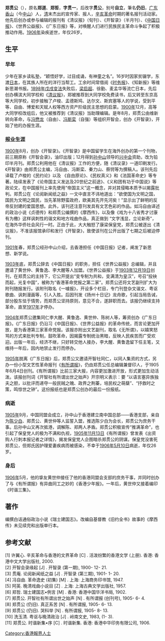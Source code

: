 {{Multiple issues|
{{No footnotes|time=2020-06-23T23:38:18+00:00}}
{{Citation style|time=2020-06-23T23:38:18+00:00}}
}}
{{Infobox Officeholder
|前綴尊稱= 
|後綴尊稱= 
|姓名    = 郑贯公
|本名    = 郑道、郑哲
|字      = 贯一
|號      = 自立
|笔名    = 仍旧
|性別    = 男
|籍貫    = 广东香山
|出生日期 = {{birth date|1880|3|1}}
|出生地點= {{QING}}[[广东省|广东省]][[香山縣|香山縣]]
|逝世日期 = {{death date|1906|4|28}}
|職業    = 革命报人
|报刊    = 《清议报》（旬刊）、《开智录》（半月刊）、《中国日报》、《世界公益报》、《广东日报》
|blank1          =
|data1           =
|blank2          =
|data2           =
}}

'''郑贯公'''（{{bd|1880年|3月1日|1906年|4月28日}}），原名'''郑道'''、'''郑哲'''，'''字贯一'''，后改字'''贯公'''，别号'''自立'''，筆名'''仍旧'''，[[广东|广东]][[香山縣|香山]]（今[[中山市|中山]]）人，[[清朝|清]]末杰出的宣传家、报人，[[辛亥革命|辛亥革命]]时期的著名报刊活动家。他先后创办或参与编辑的报刊有《清议报》（旬刊）、《开智录》（半月刊）、《[[中國日報_(香港)|中国日报]]》、《世界公益报》、《广东日报》等，对唤醒人们进行民族民主革命斗争起了积极推动作用。[[1906年|1906年]]染疾逝世，年仅26岁。

== 生平 ==
=== 早年 ===
少年在家乡读私塾，“颖悟好学，过目成诵，有神童之名”。16岁时因家贫辍学，东渡[[日本|日本]]，在其族人所在的洋行当帮工。工余时间常借阅《[[时务报|时务报]]》、《知新报》等维新思潮书报。[[1898年|1898年]][[戊戌变法|戊戌变法]]失败后，[[梁启超|梁启超]]、徐勤、麦孟华等流亡日本，先后创办横滨大同学校和《[[清议报|清议报]]》，郑被推荐到大同学校免费读书，后又转至东京高等大同学校，初步接触了卢梭、孟德斯鸠、达尔文、斯宾塞等人的学说，受到平等、自由、博爱和天赋人权等西方资产阶级民主思想的启蒙。[[1900年|1900年]]12月，高等大同学校改组后，他又被推荐到《清议报》当助理编辑。是年8月，郑贯公由维新转向革命，与[[冯懋龙|冯懋龙]]（自由）、[[冯斯栾|冯斯栾]]（自强）等组织开智会，创办《开智录》，开始了他的办报生涯。

=== 报业生涯 ===
[[1900年|1900年]]8月，创办《开智录》。《开智录》是中国留学生在海外创办的第一个刊物，前三期原称《开智会录》，油印出版；12月得到[[孙中山|孙中山]]领导的[[兴中会|兴中会]]资助，改为铅印半月刊。郑贯公利用他在《清议报》工作的方便，随《清议录》一道印刷发行。《开智录》由郑贯公主编，冯自由、冯斯栾、秦力山、蔡锷等为撰稿人。该刊先后译载了卢梭的《民约论》以及 《自由原论》、《民权真义》和《法国革命史》等专著。陆续发表了《论帝国主义发达及20世纪之前途》、《义和团有功于中国说》等政论文，在中国报刊上率先使用“帝国主义”这一概念，并对其侵略本质予以揭露批判。郑贯公在《论阅新闻纸之益》一文中直言不讳地道出：“欲使国为文明之国，国民为文明之国民，当先革除野蛮政府，欧美其先开先河矣！”显示出了鲜明的反帝反封建的爱国思想。此外，该刊还注意刊发具有文艺色彩的作品。如冯自由译述的政治小说《贞德传》和郑贯公编撰的《摩西传》，以及像《戏为十八省秀才讨康有为檄》这样讽刺性的谐文和地方戏曲作品，真正做到 “文字浅显，立论新奇”，在海外华侨社会风行一时。正由于此，大大触怒了康梁保皇党，郑贯公被逐出《清议报》，不准该报馆承印和发行《开智录》，致使该刊在公开出版了七期之后被迫停刊。

[[1901年|1901年]]春，郑贯公经孙中山介绍，去香港担任《中国日报》记者，阐发了新思想、新学说。

[[1903年|1903年]]底，郑贯公辞去《中国日报》的职务，担任《世界公益报》总编辑，并且邀请了黄世仲、黄鲁逸、李大醒等人加盟。《世界公益报》于[[1903年|1903年]][[12月19日|12月19日]]创刊，在郑贯公的主持下，它公开提出“变专制为共和，变满清为皇汉”，号召“投袂而起，光复中国”，被称为“香港革命党报之第二家”。郑贯公还将文艺副刊扩大为附刊随报发行。该附刊取名《一噱报》，开设多个栏目，专门刊登杂文谐文、粤讴歌曲、讽刺漫画等，引人入胜。后因刊发《扬州十日记》龙舟歌，引起当局告诫，部分股东怯于情势，而郑贯公坚持原则，意见不合，遂辞职而去。该报仍继续支持革命，直至[[1917年|1917年]]才停办。

[[1904年|1904年]]郑贯公邀集同仁李大醒、黄鲁逸、黄世仲、陈树人等，筹资创办《广东日报》。《广东日报》仍沿习《中国日报》、《世界公益报》的革命传统，而言论更加开放，是为香港第三家革命党报。该报亦附出文艺副刊，取名《无所谓》，以嬉笑怒骂的方式来批判专制，鼓吹革命，因揭露专制统治黑暗，反映人民疾苦而广受欢迎。出版一年后，经济不继，只好转交他人接办，李大醒、黄鲁逸留下任主笔，又维持一年后，因内地禁止发行而停办。

[[1905年|1905年]]脱离《广东日报》后，郑贯公又邀请开智社同仁，以同人集资的方式，另办一份小型文艺性革命报刊《[[有所谓报|有所谓报]]》，仍由郑贯公任总编辑兼督印人，于1905年6月4日创刊。《有所谓报》比前三家大报，内容更加激进开放，形式更加生动活泼。该报创刊词《开智社有所谓出世之始声》开宗明义表示：要 “以语言塞异族独夫之胆，以批评而递夺一般民贼之魄、政界之荆蓁，培民权之萌蘖”、“抒救时之策，鸣惊世之钟”。这份报纸也是郑贯公创办的最后一份报纸。

=== 病逝 ===
[[1905年|1905年]]9月，中国同盟会成立，孙中山于香港建立南中国总部——香港支部，亲自为[[陈少白|陈少白]]、郑贯公、黄世仲等人监誓入盟，推选陈少白为会长，郑贯公为庶务干事。后孙中山又再次抵港，调解陈、郑两人矛盾。郑贯公积极宣传“推满革命”，也引起了保皇党人的极为不满和仇视，[[1905年|1905年]][[11月13日|11月13日]]《有所谓报》曾发表《出资购人行刺本报记者之详情》，揭发保皇党人企图暗杀郑贯公的阴谋。保皇党没害死郑贯公，但郑氏因护理爱妻疾病而被感染，不幸于[[1906年|1906年]][[5月10日|5月10日]]病逝，年仅26岁。

=== 身后 ===
[[1906年|1906年]]5月，他的挚友黄世仲接任了他的香港同盟会支部的庶务干事，并同时创办了与《有所谓报》有异曲同工之妙的《香港少年报》。一年后，黄世仲又接着编印《时谐三集》。

== 著作 ==
编撰白话通俗政治小说《瑞士建国志》。改编自基督教《旧约全书》故事的《摩西传》未见续完和出版单行本。

== 参考文献 ==
[1] 许翼心. 辛亥革命与香港的文界革命 [C] . 活泼纷繁的香港文学 (上册). 香港: 香港中文大学出版社, 2000.<br />
[2] 开智会录缘起 [J] . 开智录 (第一期), 1900- 12- 21.<br />
[3] 贯庵. 论阅新闻纸之益 [J] . 开智录 (第三期), 1901- 1- 20.<br />
[4] 冯自由. 革命逸史 (初集) [M] . 上海: 上海商务印书馆, 1947.<br />
[5] 阿英. 晚清戏曲小说目 [Z] . 上海: 上海古典文学出版社, 1957.<br />
[6] 郑哲. 瑞士建国志•例言 [M] . 香港: 香港中国华洋书局, 1902.<br />
[7] 郑贯公. 开智社有所谓出世之始声 [N] . 有所谓报 (创刊号), 1905- 6- 4.<br />
[8] 郑贯公 (仍旧). 真正系苦 [N] . 有所谓报, 1905- 6- 13.<br />
[9] 郑贯公 (仍旧). 哭科举 [N] . 有所谓报, 1905- 8- 13.<br />
[10] 洗玉清. 粤讴与晚清政治 [J] . 岭南文史, 1983, (1- 3).<br />
[11] 郑贯公. 时谐新集•序 [C] . 时谐新集. 香港: 香港中华印务有限公司, 1906.

[[Category:香港報界人士|Category:香港報界人士]]